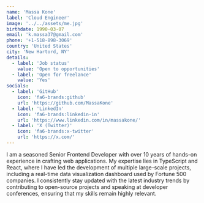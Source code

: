 ```yaml
---
name: 'Massa Kone'
label: 'Cloud Engineer'
image: '../../assets/me.jpg'
birthdate: 1990-03-07
email: 'k.massa37@gmail.com'
phone: '+1-518-898-3069'
country: 'United States'
city: 'New Hartord, NY'
details:
  - label: 'Job status'
    value: 'Open to opportunities'
  - label: 'Open for freelance'
    value: 'Yes'
socials:
  - label: 'GitHub'
    icon: 'fa6-brands:github'
    url: 'https://github.com/MassaKone'
  - label: 'LinkedIn'
    icon: 'fa6-brands:linkedin-in'
    url: 'https://www.linkedin.com/in/massakone/'
  - label: 'X (Twitter)'
    icon: 'fa6-brands:x-twitter'
    url: 'https://x.com/'
---
```


I am a seasoned Senior Frontend Developer with over 10 years of hands-on experience in crafting web applications. My expertise lies in TypeScript and React, where I have led the development of multiple large-scale projects, including a real-time data visualization dashboard used by Fortune 500 companies. I consistently stay updated with the latest industry trends by contributing to open-source projects and speaking at developer conferences, ensuring that my skills remain highly relevant.
